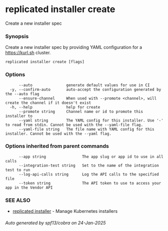 # replicated installer create

Create a new installer spec

### Synopsis

Create a new installer spec by providing YAML configuration for a https://kurl.sh cluster.

```
replicated installer create [flags]
```

### Options

```
      --auto               generate default values for use in CI
  -y, --confirm-auto       auto-accept the configuration generated by the --auto flag
      --ensure-channel     When used with --promote <channel>, will create the channel if it doesn't exist
  -h, --help               help for create
      --promote string     Channel name or id to promote this installer to
      --yaml string        The YAML config for this installer. Use '-' to read from stdin. Cannot be used with the --yaml-file flag.
      --yaml-file string   The file name with YAML config for this installer. Cannot be used with the --yaml flag.
```

### Options inherited from parent commands

```
      --app string                The app slug or app id to use in all calls
      --integration-test string   Set to the name of the integration test to run
      --log-api-calls string      Log the API calls to the specified file
      --token string              The API token to use to access your app in the Vendor API
```

### SEE ALSO

* [replicated installer](replicated-cli-installer)	 - Manage Kubernetes installers

###### Auto generated by spf13/cobra on 24-Jan-2025
